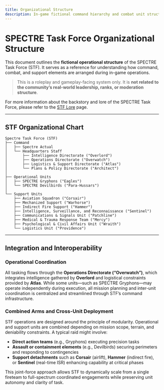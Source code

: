 ```yaml
---
title: Organizational Structure
description: In-game fictional command hierarchy and combat unit structure of the SPECTRE Task Force.
---
```


# SPECTRE Task Force Organizational Structure

This document outlines the **fictional operational structure** of the SPECTRE Task Force (STF). It serves as a reference for understanding how command, combat, and support elements are arranged during in-game operations.

> This is a roleplay and gameplay-facing system only. It is **not related to the community’s real-world leadership, ranks, or moderation structure**.

For more information about the backstory and lore of the SPECTRE Task Force, please refer to the [STF Lore](/lore) page.

---

## STF Organizational Chart

```plaintext
Spectre Task Force (STF)
├── Command
│   ├── Spectre Actual
│   └── Headquarters Staff
│       ├── Intelligence Directorate ("Overlord")
│       ├── Operations Directorate ("Overwatch")
│       ├── Logistics & Support Directorate ("Atlas")
│       └── Plans & Policy Directorate ("Architect")
│
├── Operational Units
│   ├── SPECTRE Gryphons ("Eagles")
│   └── SPECTRE Devilbirds ("Para-Hussars")
│
└── Support Units
    ├── Aviation Squadron ("Corsair")
    ├── Mechanized Support ("Warhorse")
    ├── Indirect Fire Support ("Hammer")
    ├── Intelligence, Surveillance, and Reconnaissance ("Sentinel")
    ├── Communications & Signals Unit ("Patchline")
    ├── Medical & Trauma Response Team ("Mercy")
    ├── Psychological & Civil Affairs Unit ("Wraith")
    └── Logistics Unit ("Providence")
```

---

## Integration and Interoperability

### Operational Coordination

All tasking flows through the **Operations Directorate (“Overwatch”)**, which integrates intelligence gathered by **Overlord** and logistical constraints provided by **Atlas**. While some units—such as SPECTRE Gryphons—may operate independently during execution, all mission planning and inter-unit coordination is centralized and streamlined through STF’s command infrastructure.

### Combined Arms and Cross-Unit Deployment

STF operations are designed around the principle of modularity. Operational and support units are combined depending on mission scope, terrain, and deniability constraints. A typical raid might involve:

- **Direct action teams** (e.g., Gryphons) executing precision tasks
- **Assault or containment elements** (e.g., Devilbirds) securing perimeters and responding to contingencies
- **Support detachments** such as **Corsair** (airlift), **Hammer** (indirect fire), or **Sentinel** (real-time ISR) enhancing capability at critical phases

This joint-force approach allows STF to dynamically scale from a single fireteam to full-spectrum coordinated engagements while preserving unit autonomy and clarity of task.
